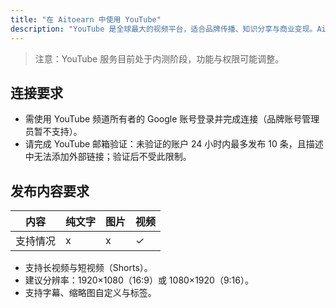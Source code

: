 ```yaml
---
title: "在 Aitoearn 中使用 YouTube"
description: "YouTube 是全球最大的视频平台，适合品牌传播、知识分享与商业变现。Aitoearn 帮助您进行内容规划、批量发布与数据分析。"
---
```

> 注意：YouTube 服务目前处于内测阶段，功能与权限可能调整。

## 连接要求
- 需使用 YouTube 频道所有者的 Google 账号登录并完成连接（品牌账号管理员暂不支持）。
- 请完成 YouTube 邮箱验证：未验证的账户 24 小时内最多发布 10 条，且描述中无法添加外部链接；验证后不受此限制。


## 发布内容要求
| 内容 | 纯文字 | 图片 | 视频 |
| --- | --- | --- | --- |
| 支持情况 | x | x | ✓ |

- 支持长视频与短视频（Shorts）。
- 建议分辨率：1920×1080（16:9）或 1080×1920（9:16）。
- 支持字幕、缩略图自定义与标签。


